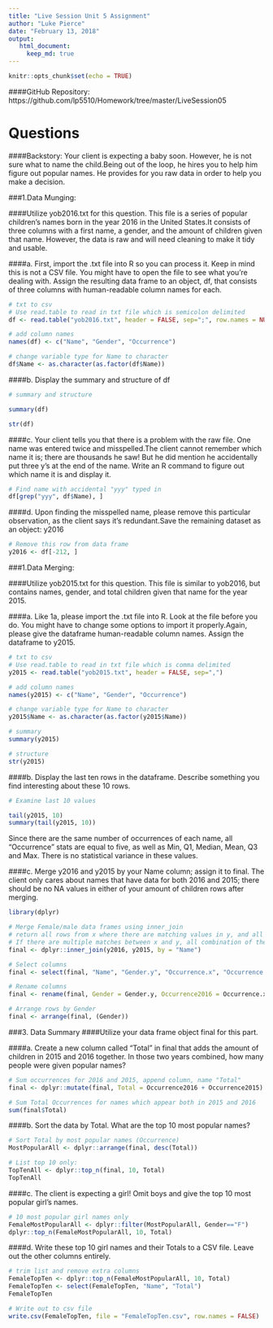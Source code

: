 ---
title: "Live Session Unit 5 Assignment"
author: "Luke Pierce"
date: "February 13, 2018"
output:
   html_document:
     keep_md: true
---

```{r setup, include=FALSE}
knitr::opts_chunk$set(echo = TRUE)
```
####GitHub Repository: https://github.com/lp5510/Homework/tree/master/LiveSession05

# Questions

####Backstory: Your client is expecting a baby soon. However, he is not sure what to name the child.Being out of the loop, he hires you to help him figure out popular names. He provides for you raw data in order to help you make a decision.

###1.Data Munging: 

####Utilize yob2016.txt for this question. This file is a series of popular children's names born in the year 2016 in the United States.It consists of three columns with a first name, a gender, and the amount of children given that name.  However, the data is raw and will need cleaning to make it tidy and usable.

####a. First, import the .txt file into R so you can process it.  Keep in mind this is not a CSV file.  You might have to open the file to see what you're dealing with.  Assign the resulting data frame to an object, df, that consists of three columns with human-readable column names for each.

```{r, read_y2016txt, echo = TRUE}

# txt to csv
# Use read.table to read in txt file which is semicolon delimited 
df <- read.table("yob2016.txt", header = FALSE, sep=";", row.names = NULL)

# add column names
names(df) <- c("Name", "Gender", "Occurrence")

# change variable type for Name to character
df$Name <- as.character(as.factor(df$Name))

```

####b. Display the summary and structure of df

```{r, df_file_preview, echo = TRUE}

# summary and structure

summary(df)

str(df)

```

####c.	Your client tells you that there is a problem with the raw file. One name was entered twice and misspelled.The client cannot remember which name it is; there are thousands he saw! But he did mention he accidentally put three y's at the end of the name. Write an R command to figure out which name it is and display it.

```{r, find_erroneous_entry, echo = TRUE}

# Find name with accidental "yyy" typed in
df[grep("yyy", df$Name), ]

```

####d.	Upon finding the misspelled name, please remove this particular observation, as the client says it's redundant.Save the remaining dataset as an object: y2016 

```{r, remove_erroneous_entry, echo = TRUE}

# Remove this row from data frame
y2016 <- df[-212, ]

```

###1.Data Merging:

####Utilize yob2015.txt for this question. This file is similar to yob2016, but contains names, gender, and total children given that name for the year 2015.

####a.	Like 1a, please import the .txt file into R.  Look at the file before you do. You might have to change some options to import it properly.Again, please give the dataframe human-readable column names. Assign the dataframe to y2015.

```{r, read_y2015txt_and_clean, echo = TRUE}

# txt to csv
# Use read.table to read in txt file which is comma delimited 
y2015 <- read.table("yob2015.txt", header = FALSE, sep=",")

# add column names
names(y2015) <- c("Name", "Gender", "Occurrence")

# change variable type for Name to character
y2015$Name <- as.character(as.factor(y2015$Name))

# summary
summary(y2015)

# structure
str(y2015)

```
 
####b.	Display the last ten rows in the dataframe.  Describe something you find interesting about these 10 rows.

```{r, last_10_row_analysis, echo = TRUE}

# Examine last 10 values

tail(y2015, 10)
summary(tail(y2015, 10))

```

Since there are the same number of occurrences of each name, all "Occurrence" stats are equal to five, as well as
Min, Q1, Median, Mean, Q3 and Max. There is no statistical variance in these values.


####c.	Merge y2016 and y2015 by your Name column; assign it to final.  The client only cares about names that have data for both 2016 and 2015; there should be no NA values in either of your amount of children rows after merging.

```{r, merge_name_data_frames, echo = TRUE}

library(dplyr)

# Merge Female/male data frames using inner_join
# return all rows from x where there are matching values in y, and all columns from x and y.
# If there are multiple matches between x and y, all combination of the matches are returned.
final <- dplyr::inner_join(y2016, y2015, by = "Name")

# Select columns
final <- select(final, "Name", "Gender.y", "Occurrence.x", "Occurrence.y")

# Rename columns
final <- rename(final, Gender = Gender.y, Occurrence2016 = Occurrence.x, Occurrence2015 = Occurrence.y)

# Arrange rows by Gender
final <- arrange(final, (Gender))

```
 
###3. Data Summary
####Utilize your data frame object final for this part.

####a.	Create a new column called "Total" in final that adds the amount of children in 2015 and 2016 together.  In those two years combined, how many people were given popular names?

```{r, Total_people_given_popular_names, echo = TRUE}

# Sum occurrences for 2016 and 2015, append column, name "Total"
final <- dplyr::mutate(final, Total = Occurrence2016 + Occurrence2015)

# Sum Total Occurrences for names which appear both in 2015 and 2016
sum(final$Total)

```

####b.	Sort the data by Total.  What are the top 10 most popular names?

```{r, Top_10_popular_names, echo = TRUE}

# Sort Total by most popular names (Occurrence)
MostPopularAll <- dplyr::arrange(final, desc(Total))

# List top 10 only:
TopTenAll <- dplyr::top_n(final, 10, Total)
TopTenAll

```

####c.	The client is expecting a girl!  Omit boys and give the top 10 most popular girl's names.

```{r, Top_10_popular_girl_names, echo = TRUE}

# 10 most popular girl names only
FemaleMostPopularAll <- dplyr::filter(MostPopularAll, Gender=="F")
dplyr::top_n(FemaleMostPopularAll, 10, Total)

```

####d.	Write these top 10 girl names and their Totals to a CSV file.  Leave out the other columns entirely.

```{r, Top_10_popular_girl_names_csv, echo = TRUE}

# trim list and remove extra columns
FemaleTopTen <- dplyr::top_n(FemaleMostPopularAll, 10, Total)
FemaleTopTen <- select(FemaleTopTen, "Name", "Total")
FemaleTopTen

# Write out to csv file
write.csv(FemaleTopTen, file = "FemaleTopTen.csv", row.names = FALSE)

```
